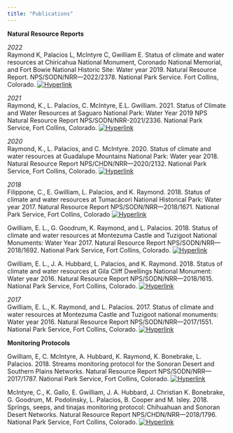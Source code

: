 ```yaml
---
title: "Publications"
---
```


**Natural Resource Reports**

*2022* <br>
Raymond K, Palacios L, McIntyre C, Gwilliam E. Status of climate and water resources at Chiricahua National Monument, Coronado National Memorial, and Fort Bowie National Historic Site: Water year 2019. Natural Resource Report. NPS/SODN/NRR—2022/2378. National Park Service. Fort Collins, Colorado.
[![Hyperlink](Link.png)](https://irma.nps.gov/DataStore/DownloadFile/672404)

*2021* <br>
Raymond, K., L. Palacios, C. McIntyre, E.L. Gwilliam. 2021. Status of Climate and Water Resources at Saguaro National Park: Water Year 2019 NPS Natural Resource Report NPS/SODN/NRR-2021/2336. National Park Service, Fort Collins, Colorado.
[![Hyperlink](Link.png)](https://irma.nps.gov/DataStore/DownloadFile/666924)

*2020* <br>
Raymond, K., L. Palacios, and C. McIntyre. 2020. Status of climate and water resources at Guadalupe Mountains National Park: Water year 2018. Natural Resource Report NPS/CHDN/NRR—2020/2132. National Park Service, Fort Collins, Colorado.
[![Hyperlink](Link.png)](https://irma.nps.gov/DataStore/DownloadFile/641959)

*2018* <br>
Filippone, C., E. Gwilliam, L. Palacios, and K. Raymond. 2018. Status of climate and water resources at Tumacácori National Historical Park: Water year 2017. Natural Resource Report NPS/SODN/NRR—2018/1671. National Park Service, Fort Collins, Colorado   [![Hyperlink](Link.png)](https://irma.nps.gov/DataStore/DownloadFile/604562)

Gwilliam, E. L., G. Goodrum, K. Raymond, and L. Palacios. 2018. Status of climate and water resources at Montezuma Castle and Tuzigoot National Monuments: Water Year 2017. Natural Resource Report NPS/SODN/NRR—2018/1692. National Park Service, Fort Collins, Colorado.
[![Hyperlink](Link.png)](https://irma.nps.gov/DataStore/DownloadFile/604591)

Gwilliam, E. L., J. A. Hubbard, L. Palacios, and K. Raymond. 2018. Status of climate and water resources at Gila Cliff Dwellings National Monument: Water year 2016. Natural Resource Report NPS/SODN/NRR—2018/1615. National Park Service, Fort Collins, Colorado.
[![Hyperlink](Link.png)](https://irma.nps.gov/DataStore/DownloadFile/604552)

*2017* <br>
Gwilliam, E. L., K. Raymond, and L. Palacios. 2017. Status of climate and water resources at Montezuma Castle and Tuzigoot national monuments: Water year 2016. Natural Resource Report NPS/SODN/NRR—2017/1551. National Park Service, Fort Collins, Colorado.
[![Hyperlink](Link.png)](https://irma.nps.gov/DataStore/DownloadFile/604575)


**Monitoring Protocols**

Gwilliam, E, C. McIntyre, A. Hubbard, K. Raymond, K. Bonebrake, L. Palacios. 2018. Streams monitoring protocol for the Sonoran Desert and Southern Plains Networks. Natural Resource Report NPS/SODN/NRR—2017/1787. National Park Service, Fort Collins, Colorado.
[![Hyperlink](Link.png)](https://irma.nps.gov/DataStore/DownloadFile/609092)

McIntyre, C., K. Gallo, E. Gwilliam, J. A. Hubbard, J. Christian K. Bonebrake, G. Goodrum, M. Podolinsky, L. Palacios, B. Cooper and M. Isley. 2018. Springs, seeps, and tinajas monitoring protocol: Chihuahuan and Sonoran Desert Networks. Natural Resource Report NPS/CHDN/NRR—2018/1796. National Park Service, Fort Collins, Colorado.
[![Hyperlink](Link.png)](https://irma.nps.gov/DataStore/DownloadFile/610647)
